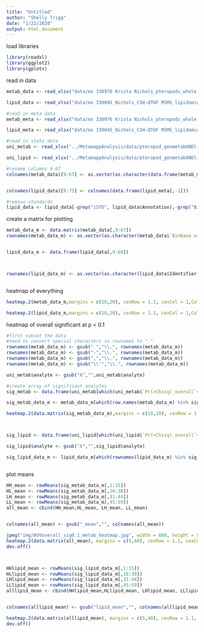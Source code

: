 ```yaml
---
title: "Untitled"
author: "Shelly Trigg"
date: "1/22/2020"
output: html_document
---
```


load libraries
```r
library(readxl)
library(ggplot2)
library(gplots)

```

read in data
```r
metab_data <- read_xlsx("data/mx 338976 Krista Nichols_pteropods_whole animals_09-2017_submit.xlsx", skip = 8) 

lipid_data <- read_xlsx("data/mx 339045_Nichols_CSH-QTOF MSMS_lipidomics_09-2017_submit.xlsx", sheet = "submit", skip = 6)

#read in meta data
metab_meta <- read_xlsx("data/mx 338976 Krista Nichols_pteropods_whole animals_09-2017_submit.xlsx", range = "H1:BO8",n_max = 8) 

lipid_meta <- read_xlsx("data/mx 339045_Nichols_CSH-QTOF MSMS_lipidomics_09-2017_submit.xlsx", range = "H1:BW8", n_max = 6, sheet = "submit")

#read in stats data
uni_metab <- read_xlsx("../MetamappAnalysis/data/pteropod_genmetabANDlipids_univariate_RESULTSsupplement.xlsx")

uni_lipid <- read_xlsx("../MetamappAnalysis/data/pteropod_genmetabANDlipids_univariate_RESULTSsupplement.xlsx", sheet = 2)

#rename columns 9-67
colnames(metab_data)[9:67] <- as.vector(as.character(data.frame(metab_meta)[3,2:ncol(metab_meta)]))


colnames(lipid_data)[9:75] <- colnames(data.frame(lipid_meta[,-1]))

#remove standards
lipid_data <- lipid_data[-grep("iSTD", lipid_data$Annotation),-grep("Biorec",colnames(lipid_data))]

```

create a matrix for plotting
```r
metab_data_m <- data.matrix(metab_data[,9:67])
rownames(metab_data_m) <- as.vector(as.character(metab_data$`BinBase name`))


lipid_data_m <- data.frame(lipid_data[,9:68])



rownames(lipid_data_m) <- as.vector(as.character(lipid_data$Identifier))



```

heatmap of everything
```r
heatmap.2(metab_data_m,margins = c(10,20), cexRow = 1.2, cexCol = 1,ColSideColors = c(rep("green",15),rep("blue",15), rep("yellow",14),rep("red",15)), Colv=NA, col = rev(RColorBrewer::brewer.pal(name = "RdBu", n = 10)), distfun = function(x) as.dist(1-cor(t(x))), hclustfun = function(x) hclust(x, method="average"),na.color = "black", density.info = "none", trace = "none", scale = "row")

heatmap.2(lipid_data_m,margins = c(10,20), cexRow = 1.2, cexCol = 1,ColSideColors = c(rep("green",15),rep("blue",15), rep("yellow",14),rep("red",15)), Colv=NA, col = rev(RColorBrewer::brewer.pal(name = "RdBu", n = 10)), na.color = "black", density.info = "none", trace = "none", scale = "row")
```

heatmap of overall significant at p < 0.1
```r
#first subset the data 
#need to convert special characters in rownames to "."
rownames(metab_data_m) <- gsub(" ","\\.", rownames(metab_data_m))
rownames(metab_data_m) <- gsub("-","\\.", rownames(metab_data_m))
rownames(metab_data_m) <- gsub(",","\\.", rownames(metab_data_m))
rownames(metab_data_m) <- gsub("\\'","\\.", rownames(metab_data_m))

uni_metab$analyte <- gsub("X","",uni_metab$analyte)

#create array of significant analytes
sig_metab <- data.frame(uni_metab[which(uni_metab$`Pr(>Chisq)_overall`<= 0.1),"analyte"])

sig_metab_data_m <- metab_data_m[which(row.names(metab_data_m) %in% sig_metab$analyte),]

heatmap.2(data.matrix(sig_metab_data_m),margins = c(10,20), cexRow = 1.2, cexCol = 1,ColSideColors = c(rep("green",15),rep("blue",15), rep("yellow",14),rep("red",15)), Colv=NA, col = rev(RColorBrewer::brewer.pal(name = "RdBu", n = 10)), distfun = function(x) as.dist(1-cor(t(x))), hclustfun = function(x) hclust(x, method="average"),na.color = "black", density.info = "none", trace = "none", scale = "row")



sig_lipid <- data.frame(uni_lipid[which(uni_lipid$`Pr(>Chisq)_overall`<= 0.1 & uni_lipid$DO_p.value <= 0.05 | uni_lipid$`Pr(>Chisq)_overall`<= 0.1 & uni_lipid$pH_p.value <= 0.05 | uni_lipid$`Pr(>Chisq)_overall`<= 0.1 & uni_lipid$`pH:DO_p.value` <= 0.05),"analyte"])

sig_lipid$analyte <- gsub("X","",sig_lipid$analyte)

sig_lipid_data_m <- lipid_data_m[which(rownames(lipid_data_m) %in% sig_lipid$analyte),]



```

plot means
```r
HH_mean <- rowMeans(sig_metab_data_m[,1:15])
HL_mean <- rowMeans(sig_metab_data_m[,16:30])
LH_mean <- rowMeans(sig_metab_data_m[,31:44])
LL_mean <- rowMeans(sig_metab_data_m[,45:59])
all_mean <- cbind(HH_mean,HL_mean, LH_mean, LL_mean)


colnames(all_mean) <- gsub("_mean","", colnames(all_mean))

jpeg("img/AOVoverall_sig0.1_metab_heatmap.jpg", width = 800, height = 800)
heatmap.2(data.matrix(all_mean), margins = c(5,40), cexRow = 1.1, cexCol = 2, Colv=NA, col = rev(RColorBrewer::brewer.pal(name = "RdBu", n = 10)), distfun = function(x) as.dist(1-cor(t(x))), hclustfun = function(x) hclust(x, method="average"),na.color = "black", density.info = "none", trace = "none", scale = "row",sepwidth=c(0.025,0.025), sepcolor="darkgray",colsep=1:ncol(all_mean),rowsep=1:nrow(all_mean))
dev.off()



HHlipid_mean <- rowMeans(sig_lipid_data_m[,1:15])
HLlipid_mean <- rowMeans(sig_lipid_data_m[,16:30])
LHlipid_mean <- rowMeans(sig_lipid_data_m[,31:44])
LLlipid_mean <- rowMeans(sig_lipid_data_m[,45:59])
alllipid_mean <- cbind(HHlipid_mean,HLlipid_mean, LHlipid_mean, LLlipid_mean)


colnames(alllipid_mean) <- gsub("lipid_mean","", colnames(alllipid_mean))

heatmap.2(data.matrix(alllipid_mean), margins = c(5,40), cexRow = 1.1, cexCol = 2, Colv=NA, col = rev(RColorBrewer::brewer.pal(name = "RdBu", n = 10)), distfun = function(x) as.dist(1-cor(t(x))), hclustfun = function(x) hclust(x, method="average"),na.color = "black", density.info = "none", trace = "none", scale = "row",sepwidth=c(0.025,0.025), sepcolor="darkgray",colsep=1:ncol(alllipid_mean),rowsep=1:nrow(alllipid_mean))
dev.off()
```